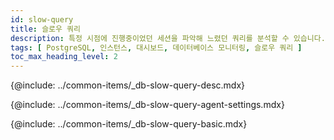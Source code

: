 ```yaml
---
id: slow-query
title: 슬로우 쿼리
description: 특정 시점에 진행중이었던 세션을 파악해 느렸던 쿼리를 분석할 수 있습니다.
tags: [ PostgreSQL, 인스턴스, 대시보드, 데이터베이스 모니터링, 슬로우 쿼리 ]
toc_max_heading_level: 2
---
```



<Note product='PostgreSQL' link='../postgresql-v1/slow-query' />

<!-- 개요 -->
{@include: ../common-items/_db-slow-query-desc.mdx}

<!-- 슬로우 쿼리 에이전트 설정 -->
{@include: ../common-items/_db-slow-query-agent-settings.mdx}

<!-- 기본 화면 안내 -->
{@include: ../common-items/_db-slow-query-basic.mdx} 